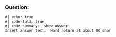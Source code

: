 ::: {.callout-important collapse="false"}
### Question: 
```html
#| echo: true
#| code-fold: true
#| code-summary: "Show Answer"
Insert answer text.  Hard return at about 80 char
```
:::
